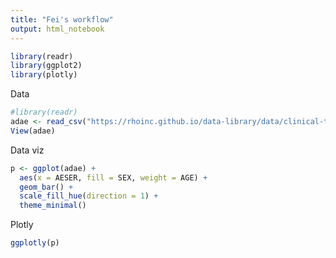 ```yaml
---
title: "Fei's workflow"
output: html_notebook
---
```




```r
library(readr)
library(ggplot2)
library(plotly)
```

Data

```r
#library(readr)
adae <- read_csv("https://rhoinc.github.io/data-library/data/clinical-trials/adam/adae.csv")
View(adae)

```


Data viz

```r
p <- ggplot(adae) +
  aes(x = AESER, fill = SEX, weight = AGE) +
  geom_bar() +
  scale_fill_hue(direction = 1) +
  theme_minimal()


```

Plotly

```r
ggplotly(p)
```
